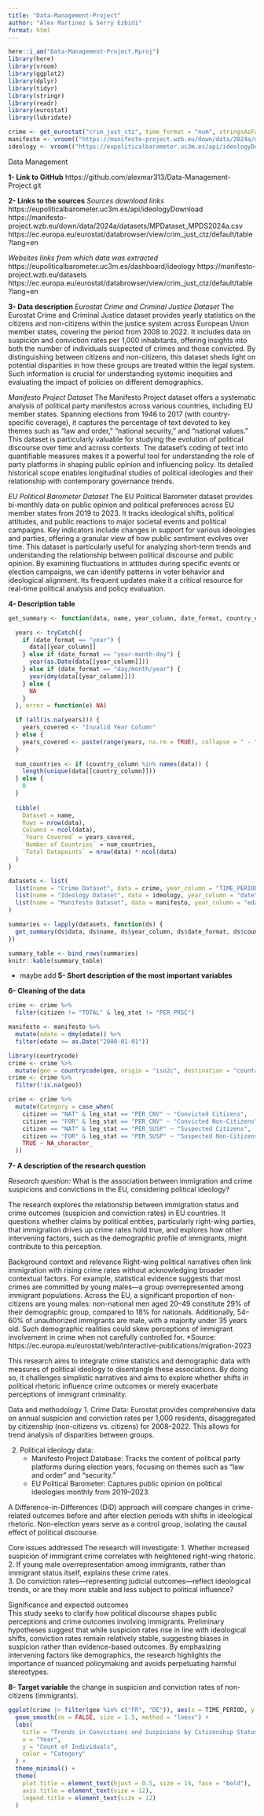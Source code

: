 ```yaml
---
title: "Data-Management-Project"
author: "Alex Martinez & Serry Ezbidi"
format: html
---
```


```r
here::i_am("Data-Management-Project.Rproj")
library(here)
library(vroom)
library(ggplot2)
library(dplyr)
library(tidyr)
library(stringr)
library(readr)
library(eurostat)
library(lubridate)
```

```r
crime <- get_eurostat("crim_just_ctz", time_format = "num", stringsAsFactors = TRUE)
manifesto <- vroom(("https://manifesto-project.wzb.eu/down/data/2024a/datasets/MPDataset_MPDS2024a.csv"))
ideology <- vroom(("https://eupoliticalbarometer.uc3m.es/api/ideologyDownload"))
```

Data Management

**1- Link to GitHub**
https://github.com/alexmar313/Data-Management-Project.git

**2- Links to the sources**
*Sources download links*
https://eupoliticalbarometer.uc3m.es/api/ideologyDownload
https://manifesto-project.wzb.eu/down/data/2024a/datasets/MPDataset_MPDS2024a.csv
https://ec.europa.eu/eurostat/databrowser/view/crim_just_ctz/default/table?lang=en

*Websites links from which data was extracted*
https://eupoliticalbarometer.uc3m.es/dashboard/ideology
https://manifesto-project.wzb.eu/datasets
https://ec.europa.eu/eurostat/databrowser/view/crim_just_ctz/default/table?lang=en

**3- Data description**
*Eurostat Crime and Criminal Justice Dataset*
The Eurostat Crime and Criminal Justice dataset provides yearly statistics on the citizens and non-citizens within the justice system across European Union member states, covering the period from 2008 to 2022. It includes data on suspicion and conviction rates per 1,000 inhabitants, offering insights into both the number of individuals suspected of crimes and those convicted. By distinguishing between citizens and non-citizens, this dataset sheds light on potential disparities in how these groups are treated within the legal system. Such information is crucial for understanding systemic inequities and evaluating the impact of policies on different demographics. 

*Manifesto Project Dataset*
The Manifesto Project dataset offers a systematic analysis of political party manifestos across various countries, including EU member states. Spanning elections from 1946 to 2017 (with country-specific coverage), it captures the percentage of text devoted to key themes such as "law and order," "national security," and "national values." This dataset is particularly valuable for studying the evolution of political discourse over time and across contexts. The dataset’s coding of text into quantifiable measures makes it a powerful tool for understanding the role of party platforms in shaping public opinion and influencing policy. Its detailed historical scope enables longitudinal studies of political ideologies and their relationship with contemporary governance trends.

*EU Political Barometer Dataset*
The EU Political Barometer dataset provides bi-monthly data on public opinion and political preferences across EU member states from 2019 to 2023. It tracks ideological shifts, political attitudes, and public reactions to major societal events and political campaigns. Key indicators include changes in support for various ideologies and parties, offering a granular view of how public sentiment evolves over time. This dataset is particularly useful for analyzing short-term trends and understanding the relationship between political discourse and public opinion. By examining fluctuations in attitudes during specific events or election campaigns, we can identify patterns in voter behavior and ideological alignment. Its frequent updates make it a critical resource for real-time political analysis and policy evaluation.

**4- Description table**

```r
get_summary <- function(data, name, year_column, date_format, country_column) {

  years <- tryCatch({
    if (date_format == "year") {
      data[[year_column]]
    } else if (date_format == "year-month-day") {
      year(as.Date(data[[year_column]]))
    } else if (date_format == "day/month/year") {
      year(dmy(data[[year_column]]))
    } else {
      NA
    }
  }, error = function(e) NA)

  if (all(is.na(years))) {
    years_covered <- "Invalid Year Column"
  } else {
    years_covered <- paste(range(years, na.rm = TRUE), collapse = " - ")
  }
  
  num_countries <- if (country_column %in% names(data)) {
    length(unique(data[[country_column]]))
  } else {
    0
  }
  
  tibble(
    Dataset = name,
    Rows = nrow(data),
    Columns = ncol(data),
    `Years Covered` = years_covered,
    `Number of Countries` = num_countries,
    `Total Datapoints` = nrow(data) * ncol(data)
  )
}

datasets <- list(
  list(name = "Crime Dataset", data = crime, year_column = "TIME_PERIOD", date_format = "year", country_column = "geo"),
  list(name = "Ideology Dataset", data = ideology, year_column = "date", date_format = "year-month-day", country_column = "country_name"),
  list(name = "Manifesto Dataset", data = manifesto, year_column = "edate", date_format = "day/month/year", country_column = "countryname")
)

summaries <- lapply(datasets, function(ds) {
  get_summary(ds$data, ds$name, ds$year_column, ds$date_format, ds$country_column)
})

summary_table <- bind_rows(summaries) 
knitr::kable(summary_table)

```
* maybe add 
**5- Short description of the most important variables**

**6- Cleaning of the data**

```r
crime <- crime %>%
  filter(citizen != "TOTAL" & leg_stat != "PER_PRSC")
```

```r
manifesto <- manifesto %>%
  mutate(edate = dmy(edate)) %>%
  filter(edate >= as.Date("2008-01-01"))
```

```r
library(countrycode)
crime <- crime %>%
  mutate(geo = countrycode(geo, origin = "iso2c", destination = "country.name"))
crime <- crime %>%
  filter(!is.na(geo))
```

```r
crime <- crime %>%
  mutate(Category = case_when(
    citizen == "NAT" & leg_stat == "PER_CNV" ~ "Convicted Citizens",
    citizen == "FOR" & leg_stat == "PER_CNV" ~ "Convicted Non-Citizens",
    citizen == "NAT" & leg_stat == "PER_SUSP" ~ "Suspected Citizens",
    citizen == "FOR" & leg_stat == "PER_SUSP" ~ "Suspected Non-Citizens",
    TRUE ~ NA_character_  
  ))
```

**7- A description of the research question**

*Research question:* What is the association between immigration and crime suspicions and convictions in the EU, considering political ideology?

The research explores the relationship between immigration status and crime outcomes (suspicion and conviction rates) in EU countries. It questions whether claims by political entities, particularly right-wing parties, that immigration drives up crime rates hold true, and explores how other intervening factors, such as the demographic profile of immigrants, might contribute to this perception.

Background context and relevance
Right-wing political narratives often link immigration with rising crime rates without acknowledging broader contextual factors. For example, statistical evidence suggests that most crimes are committed by young males—a group overrepresented among immigrant populations. Across the EU, a significant proportion of non-citizens are young males: non-national men aged 20–49 constitute 29% of their demographic group, compared to 18% for nationals. Additionally, 54–60% of unauthorized immigrants are male, with a majority under 35 years old. Such demographic realities could skew perceptions of immigrant involvement in crime when not carefully controlled for.
*Source: https://ec.europa.eu/eurostat/web/interactive-publications/migration-2023

This research aims to integrate crime statistics and demographic data with measures of political ideology to disentangle these associations. By doing so, it challenges simplistic narratives and aims to explore whether shifts in political rhetoric influence crime outcomes or merely exacerbate perceptions of immigrant criminality.

Data and methodology
1. Crime Data:
   Eurostat provides comprehensive data on annual suspicion and conviction rates per 1,000 residents, disaggregated by citizenship (non-citizens vs. citizens) for 2008–2022. This allows for trend analysis of disparities between groups.

2. Political ideology data:
   - Manifesto Project Database: Tracks the content of political party platforms during election years, focusing on themes such as “law and order” and “security.”  
   - EU Political Barometer: Captures public opinion on political ideologies monthly from 2019–2023.

A Difference-in-Differences (DiD) approach will compare changes in crime-related outcomes before and after election periods with shifts in ideological rhetoric. Non-election years serve as a control group, isolating the causal effect of political discourse.

Core issues addressed 
The research will investigate:
1. Whether increased suspicion of immigrant crime correlates with heightened right-wing rhetoric.
2. If young male overrepresentation among immigrants, rather than immigrant status itself, explains these crime rates.  
3. Do conviction rates—representing judicial outcomes—reflect ideological trends, or are they more stable and less subject to political influence?

Significance and expected outcomes  
This study seeks to clarify how political discourse shapes public perceptions and crime outcomes involving immigrants. Preliminary hypotheses suggest that while suspicion rates rise in line with ideological shifts, conviction rates remain relatively stable, suggesting biases in suspicion rather than evidence-based outcomes. By emphasizing intervening factors like demographics, the research highlights the importance of nuanced policymaking and avoids perpetuating harmful stereotypes.



**8- Target variable**
the change in suspicion and conviction rates of non-citizens (immigrants).

```r
ggplot(crime |> filter(geo %in% c("FR", "DE")), aes(x = TIME_PERIOD, y = values, color = Category, group = Category)) +
  geom_smooth(se = FALSE, size = 1.5, method = "loess") +
  labs(
    title = "Trends in Convictions and Suspicions by Citizenship Status (FR & DE)",
    x = "Year",
    y = "Count of Individuals",
    color = "Category"
  ) +
  theme_minimal() +
  theme(
    plot.title = element_text(hjust = 0.5, size = 14, face = "bold"),
    axis.title = element_text(size = 12),
    legend.title = element_text(size = 12)
  )

```


